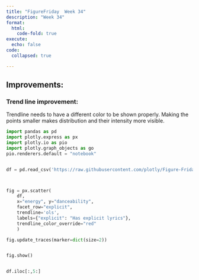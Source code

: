 ```yaml
---
title: "FigureFriday  Week 34"
description: "Week 34"
format: 
  html:
    code-fold: true
execute:
  echo: false
code:
  collapsed: true

---
```


## Improvements:

### Trend line improvement:

Trendline needs to have a different color to be shown properly. 
Making the points smaller makes distribution and their intensity more visible.

```python

import pandas as pd
import plotly.express as px
import plotly.io as pio
import plotly.graph_objects as go
pio.renderers.default = "notebook"


df = pd.read_csv('https://raw.githubusercontent.com/plotly/Figure-Friday/main/2024/week-34/dataset.csv')



fig = px.scatter(
    df, 
    x="energy", y="danceability", 
    facet_row="explicit", 
    trendline='ols',
    labels={"explicit": "Has explicit lyrics"},
    trendline_color_override="red"
    )

fig.update_traces(marker=dict(size=2))


fig.show()



```




```python

df.iloc[:,5:]

```